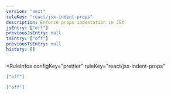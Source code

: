 ```yaml
---
version: "next"
ruleKey: "react/jsx-indent-props"
description: Enforce props indentation in JSX
jsEntry: ["off"]
previousJsEntry: null
tsEntry: ["off"]
previousTsEntry: null
history: []
---
```


<RuleInfos 
  configKey="prettier" 
  ruleKey="react/jsx-indent-props" 
>

```json
["off"]
```

```json
["off"]
```

</RuleInfos>
